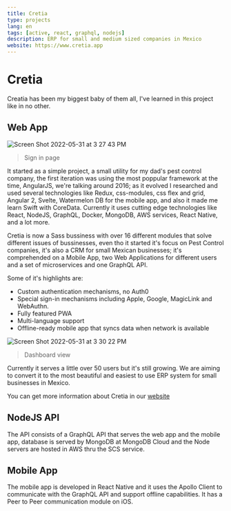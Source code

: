 ```yaml
---
title: Cretia
type: projects
lang: en
tags: [active, react, graphql, nodejs]
description: ERP for small and medium sized companies in Mexico
website: https://www.cretia.app
---
```


# Cretia

Creatia has been my biggest baby of them all, I've learned in this project like in no other.

## Web App

<img
	alt="Screen Shot 2022-05-31 at 3 27 43 PM"
	src="https://user-images.githubusercontent.com/10179494/171282225-07fdd1e1-6c8c-4f01-9e6f-a443142f18ef.png"
/>

> Sign in page

It started as a simple project, a small utility for my dad's pest control company, the first iteration was using the most poppular framework at the time, AngularJS, we're talking around 2016; as it evolved I researched and used several technologies like Redux, css-modules, css flex and grid, Angular 2, Svelte, Watermelon DB for the mobile app, and also it made me learn Swift with CoreData. Currently it uses cutting edge technologies like React, NodeJS, GraphQL, Docker, MongoDB, AWS services, React Native, and a lot more.

Cretia is now a Sass bussiness with over 16 different modules that solve different issues of bussinesses, even tho it started it's focus on Pest Control companies, it's also a CRM for small Mexican businesses; it's comprehended on a Mobile App, two Web Applications for different users and a set of microservices and one GraphQL API.

Some of it's highlights are:

- Custom authentication mechanisms, no Auth0
- Special sign-in mechanisms including Apple, Google, MagicLink and WebAuthn.
- Fully featured PWA
- Multi-language support
- Offline-ready mobile app that syncs data when network is available

<img
	alt="Screen Shot 2022-05-31 at 3 30 22 PM"
	src="https://user-images.githubusercontent.com/10179494/171282289-f483a0f2-8ce0-445c-94e1-b8eb2687de2f.png"
/>

> Dashboard view

Currently it serves a little over 50 users but it's still growing. We are aiming to convert it to the most beautiful and easiest to use ERP system for small businesses in Mexico.

You can get more information about Cretia in our [website](https://www.cretia.app/)

## NodeJS API

The API consists of a GraphQL API that serves the web app and the mobile app, database is served by MongoDB at MongoDB Cloud and the Node servers are hosted in AWS thru the SCS service.

## Mobile App

The mobile app is developed in React Native and it uses the Apollo Client to communicate with the GraphQL API and support offline capabilities. It has a Peer to Peer communication module on iOS.

